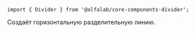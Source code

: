 


<Meta title='Компоненты|Divider' id='components/divider' component={Divider} />


<!-- Docs -->

<ComponentHeader
    name='Divider'
    version={version}
    package='@alfalab/core-components-divider'
    stage={2}
/>

```tsx
import { Divider } from '@alfalab/core-components-divider';
```

Создаёт горизонтальную разделительную линию.

<Preview>
    <div>
        <div style={{height: 24, margin: '8px 0', backgroundColor: '#eeeff1'}} />
        <Divider />
        <div style={{height: 24, margin: '8px 0', backgroundColor: '#eeeff1'}} />
    </div>
</Preview>


<Props of={Divider} />
